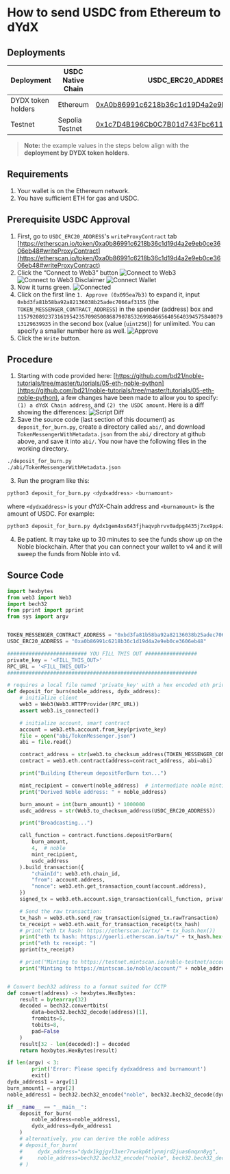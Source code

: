 # How to send USDC from Ethereum to dYdX

## Deployments
| Deployment         | USDC Native Chain | USDC_ERC20_ADDRESS | TOKEN_MESSENGER_CONTRACT_ADDRESS |
|--------------------|-------------------|--------------------|----------------------------------|
| DYDX token holders | Ethereum          | [0xA0b86991c6218b36c1d19D4a2e9Eb0cE3606eB48](https://etherscan.io/address/0xa0b86991c6218b36c1d19d4a2e9eb0ce3606eb48) | [0xBd3fa81B58Ba92a82136038B25aDec7066af3155](https://etherscan.io/address/0xbd3fa81b58ba92a82136038b25adec7066af3155) |
| Testnet            | Sepolia Testnet   | [0x1c7D4B196Cb0C7B01d743Fbc6116a902379C7238](https://sepolia.etherscan.io/address/0x1c7D4B196Cb0C7B01d743Fbc6116a902379C7238) | [0x9f3B8679c73C2Fef8b59B4f3444d4e156fb70AA5](https://sepolia.etherscan.io/address/0x9f3B8679c73C2Fef8b59B4f3444d4e156fb70AA5) |

> **Note:** the example values in the steps below align with the **deployment by DYDX token holders**.

## Requirements
1. Your wallet is on the Ethereum network.
2. You have sufficient ETH for gas and USDC.

## Prerequisite USDC Approval
1. First, go to `USDC_ERC20_ADDRESS`'s `writeProxyContract` tab [https://etherscan.io/token/0xa0b86991c6218b36c1d19d4a2e9eb0ce3606eb48#writeProxyContract](https://etherscan.io/token/0xa0b86991c6218b36c1d19d4a2e9eb0ce3606eb48#writeProxyContract)
2. Click the “Connect to Web3” button
![Connect to Web3](../../artifacts/how_to_send_usdc_to_dydx_connect_web3_1.png)
![Connect to Web3 Disclaimer](../../artifacts/how_to_send_usdc_to_dydx_connect_web3_2.png)
![Connect Wallet](../../artifacts/how_to_send_usdc_to_dydx_connect_web3_3.png)
3. Now it turns green.
![Connected](../../artifacts/how_to_send_usdc_to_dydx_connect_web3_4.png)
4. Click on the first line `1. Approve (0x095ea7b3)` to expand it, input `0xbd3fa81b58ba92a82136038b25adec7066af3155` (the `TOKEN_MESSENGER_CONTRACT_ADDRESS`) in the spender (address) box and `115792089237316195423570985008687907853269984665640564039457584007913129639935` in the second box (value (`uint256`)) for unlimited. You can specify a smaller number here as well.
![Approve](../../artifacts/how_to_send_usdc_to_dydx_approve.png)
5. Click the `Write` button.

## Procedure
1. Starting with code provided here: [https://github.com/bd21/noble-tutorials/tree/master/tutorials/05-eth-noble-python](https://github.com/bd21/noble-tutorials/tree/master/tutorials/05-eth-noble-python), a few changes have been made to allow you to specify: `(1) a dYdX Chain address`, and `(2) the USDC amount`. Here is a diff showing the differences:
![Script Diff](../../artifacts/how_to_send_usdc_to_dydx_script_diff.png)
2. Save the source code (last section of this document) as `deposit_for_burn.py`, create a directory called `abi/`, and download `TokenMessengerWithMetadata.json` from the `abi/` directory at github above, and save it into `abi/`. You now have the following files in the working directory.
```bash
./deposit_for_burn.py
./abi/TokenMessengerWithMetadata.json
```
3. Run the program like this: 
```bash
python3 deposit_for_burn.py <dydxaddress> <burnamount>
```
where `<dydxaddress>` is your dYdX-Chain address and `<burnamount>` is the amount of USDC. For example:
```bash
python3 deposit_for_burn.py dydx1gem4xs643fjhaqvphrvv0adpg4435j7xx9pp4z 100
```
4. Be patient. It may take up to 30 minutes to see the funds show up on the Noble blockchain. After that you can connect your wallet to v4 and it will sweep the funds from Noble into v4.

## Source Code
```python
import hexbytes
from web3 import Web3
import bech32
from pprint import pprint
from sys import argv


TOKEN_MESSENGER_CONTRACT_ADDRESS = "0xbd3fa81b58ba92a82136038b25adec7066af3155"
USDC_ERC20_ADDRESS = "0xa0b86991c6218b36c1d19d4a2e9eb0ce3606eb48"

########################## YOU FILL THIS OUT #################
private_key = '<FILL_THIS_OUT>'
RPC_URL = '<FILL_THIS_OUT>'
##############################################################

# requires a local file named 'private_key' with a hex encoded eth private key (no 0x prefix)
def deposit_for_burn(noble_address, dydx_address):
    # initialize client
    web3 = Web3(Web3.HTTPProvider(RPC_URL))
    assert web3.is_connected()

    # initialize account, smart contract
    account = web3.eth.account.from_key(private_key)
    file = open("abi/TokenMessenger.json")
    abi = file.read()

    contract_address = str(web3.to_checksum_address(TOKEN_MESSENGER_CONTRACT_ADDRESS))
    contract = web3.eth.contract(address=contract_address, abi=abi)

    print("Building Ethereum depositForBurn txn...")

    mint_recipient = convert(noble_address)  # intermediate noble minting address
    print("Derived Noble address: " + noble_address)

    burn_amount = int(burn_amount1) * 1000000
    usdc_address = str(Web3.to_checksum_address(USDC_ERC20_ADDRESS))

    print("Broadcasting...")

    call_function = contract.functions.depositForBurn(
        burn_amount,
        4,  # noble
        mint_recipient,
        usdc_address
    ).build_transaction({
        "chainId": web3.eth.chain_id,
        "from": account.address,
        "nonce": web3.eth.get_transaction_count(account.address),
    })
    signed_tx = web3.eth.account.sign_transaction(call_function, private_key=private_key)

    # Send the raw transaction:
    tx_hash = web3.eth.send_raw_transaction(signed_tx.rawTransaction)
    tx_receipt = web3.eth.wait_for_transaction_receipt(tx_hash)
    # print("eth tx hash: https://etherscan.io/tx/" + tx_hash.hex())
    print("eth tx hash: https://goerli.etherscan.io/tx/" + tx_hash.hex())
    print("eth tx receipt: ")
    pprint(tx_receipt)

    # print("Minting to https://testnet.mintscan.io/noble-testnet/account/" + noble_address)
    print("Minting to https://mintscan.io/noble/account/" + noble_address)


# Convert bech32 address to a format suited for CCTP
def convert(address) -> hexbytes.HexBytes:
    result = bytearray(32)
    decoded = bech32.convertbits(
        data=bech32.bech32_decode(address)[1],
        frombits=5,
        tobits=8,
        pad=False
    )
    result[32 - len(decoded):] = decoded
    return hexbytes.HexBytes(result)

if len(argv) < 3:
        print('Error: Please specify dydxaddress and burnamount')
        exit()
dydx_address1 = argv[1]
burn_amount1 = argv[2]
noble_address1 = bech32.bech32_encode("noble", bech32.bech32_decode(dydx_address1)[1])

if __name__ == "__main__":
    deposit_for_burn(
        noble_address=noble_address1,
        dydx_address=dydx_address1
    )
    # alternatively, you can derive the noble address
    # deposit_for_burn(
    #     dydx_address="dydx1kgjgvl3xer7rwskp6tlynmjrd2juas6nqxn8yg",
    #     noble_address=bech32.bech32_encode("noble", bech32.bech32_decode("dydx1kgjgvl3xer7rwskp6tlynmjrd2juas6nqxn8yg")[1]),
    # )
```
